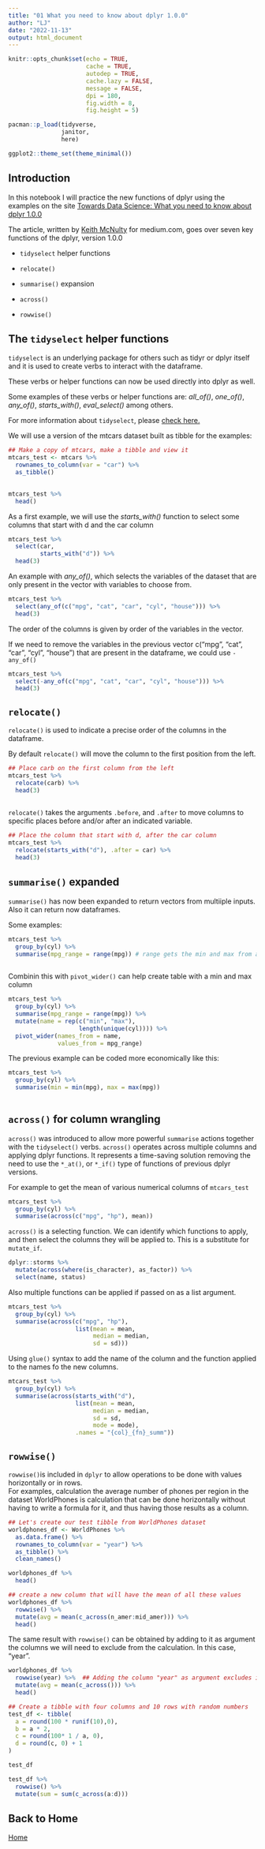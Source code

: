 ```yaml
---
title: "01 What you need to know about dplyr 1.0.0"
author: "LJ"
date: "2022-11-13"
output: html_document
---
```


```r
knitr::opts_chunk$set(echo = TRUE, 
                      cache = TRUE, 
                      autodep = TRUE,
                      cache.lazy = FALSE,
                      message = FALSE, 
                      dpi = 180,
                      fig.width = 8, 
                      fig.height = 5)

pacman::p_load(tidyverse,
               janitor,
               here)

ggplot2::theme_set(theme_minimal())


```

## Introduction

In this notebook I will practice the new functions of dplyr using the examples on the site [Towards Data Science: What you need to know about dplyr 1.0.0](https://towardsdatascience.com/what-you-need-to-know-about-the-new-dplyr-1-0-0-7eaaaf6d78ac)

The article, written by [Keith McNulty](https://keith-mcnulty.medium.com/) for medium.com, goes over seven key functions of the dplyr, version 1.0.0

-   `tidyselect` helper functions

-   `relocate()`

-   `summarise()` expansion

-   `across()`

-   `rowwise()`



## The `tidyselect` helper functions

`tidyselect` is an underlying package for others such as tidyr or dplyr itself and it is used to create verbs to interact with the dataframe.

These verbs or helper functions can now be used directly into dplyr as well.

Some examples of these verbs or helper functions are: *all_of()*, *one_of()*, *any_of()*, *starts_with()*, *eval_select()* among others.

For more information about `tidyselect`, please [check here.](https://tidyselect.r-lib.org/articles/tidyselect.html)

We will use a version of the mtcars dataset built as tibble for the examples:

```r
## Make a copy of mtcars, make a tibble and view it
mtcars_test <- mtcars %>% 
  rownames_to_column(var = "car") %>% 
  as_tibble()
  

mtcars_test %>% 
  head()


```

As a first example, we will use the *starts_with()* function to select some columns that start with d and the car column

```r
mtcars_test %>% 
  select(car, 
         starts_with("d")) %>% 
  head(3)

```

An example with *any_of()*, which selects the variables of the dataset that are only present in the vector with variables to choose from.

```r
mtcars_test %>% 
  select(any_of(c("mpg", "cat", "car", "cyl", "house"))) %>% 
  head(3)

```

The order of the columns is given by order of the variables in the vector.

If we need to remove the variables in the previous vector c("mpg", "cat", "car", "cyl", "house") that are present in the dataframe, we could use `-any_of()`

```r
mtcars_test %>% 
  select(-any_of(c("mpg", "cat", "car", "cyl", "house"))) %>% 
  head(3)

```

## `relocate()`

`relocate()` is used to indicate a precise order of the columns in the dataframe.

By default `relocate()` will move the column to the first position from the left.

```r
## Place carb on the first column from the left
mtcars_test %>% 
  relocate(carb) %>% 
  head(3)
  

```

`relocate()` takes the arguments `.before`, and `.after` to move columns to specific places before and/or after an indicated variable.

```r
## Place the column that start with d, after the car column
mtcars_test %>% 
  relocate(starts_with("d"), .after = car) %>% 
  head(3)

```

## `summarise()` expanded

`summarise()` has now been expanded to return vectors from multiiple inputs. Also it can return now dataframes.

Some examples:

```r
mtcars_test %>% 
  group_by(cyl) %>% 
  summarise(mpg_range = range(mpg)) # range gets the min and max from a list of values
  

```

Combinin this with `pivot_wider()` can help create table with a min and max column

```r
mtcars_test %>% 
  group_by(cyl) %>% 
  summarise(mpg_range = range(mpg)) %>% 
  mutate(name = rep(c("min", "max"), 
                    length(unique(cyl)))) %>% 
  pivot_wider(names_from = name,
              values_from = mpg_range)

```

The previous example can be coded more economically like this:

```r
mtcars_test %>% 
  group_by(cyl) %>% 
  summarise(min = min(mpg), max = max(mpg))
  

```

## `across()` for column wrangling

`across()` was introduced to allow more powerful `summarise` actions together with the `tidyselect()` verbs. `across()` operates across multiple columns and applying dplyr functions. It represents a time-saving solution removing the need to use the `*_at()`, or `*_if()` type of functions of previous dplyr versions.

For example to get the mean of various numerical columns of `mtcars_test`

```r
mtcars_test %>% 
  group_by(cyl) %>% 
  summarise(across(c("mpg", "hp"), mean))

```

`across()` is a selecting function. We can identify which functions to apply, and then select the columns they will be applied to.  This is a substitute for `mutate_if`.

```r
dplyr::storms %>% 
  mutate(across(where(is_character), as_factor)) %>% 
  select(name, status)
```

Also multiple functions can be applied if passed on as a list argument.

```r
mtcars_test %>% 
  group_by(cyl) %>% 
  summarise(across(c("mpg", "hp"),
                   list(mean = mean, 
                        median = median, 
                        sd = sd)))

```

Using `glue()` syntax to add the name of the column and the function applied to the names fo the new columns.

```r
mtcars_test %>% 
  group_by(cyl) %>% 
  summarise(across(starts_with("d"), 
                   list(mean = mean,
                        median = median,
                        sd = sd,
                        mode = mode), 
                   .names = "{col}_{fn}_summ"))
```

## `rowwise()`

`rowwise()`is included in `dplyr` to allow operations to be done with values horizontally or in rows.  
For examples, calculation the average number of phones per region in the dataset WorldPhones is calculation that 
can be done horizontally without having to write a formula for it, and thus having those results as a column.

```r
## Let's create our test tibble from WorldPhones dataset
worldphones_df <- WorldPhones %>% 
  as.data.frame() %>% 
  rownames_to_column(var = "year") %>% 
  as_tibble() %>% 
  clean_names()

worldphones_df %>% 
  head()

```
```r
## create a new column that will have the mean of all these values
worldphones_df %>% 
  rowwise() %>% 
  mutate(avg = mean(c_across(n_amer:mid_amer))) %>% 
  head()

```

The same result with `rowwise()` can be obtained by adding to it as argument the columns we will need to exclude from the calculation.  In this case, "year".

```r
worldphones_df %>% 
  rowwise(year) %>%  ## Adding the column "year" as argument excludes it from the calculation and makes the code less wordy
  mutate(avg = mean(c_across())) %>% 
  head()

```




```r
## Create a tibble with four columns and 10 rows with random numbers
test_df <- tibble(
  a = round(100 * runif(10),0),
  b = a * 2,
  c = round(100* 1 / a, 0),
  d = round(c, 0) + 1
)

test_df

```

```r
test_df %>% 
  rowwise() %>% 
  mutate(sum = sum(c_across(a:d)))

```


## Back to Home

[Home](index.html)



































